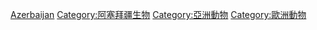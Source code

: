 {{Catnav|頁面分類|各種主題的頁面分類|按國家分類|各國生物|各國動物}}

[[Category:各國動物|Azerbaijan]]
[[Category:阿塞拜疆生物|Category:阿塞拜疆生物]]
[[Category:亞洲動物|Category:亞洲動物]]
[[Category:歐洲動物|Category:歐洲動物]]